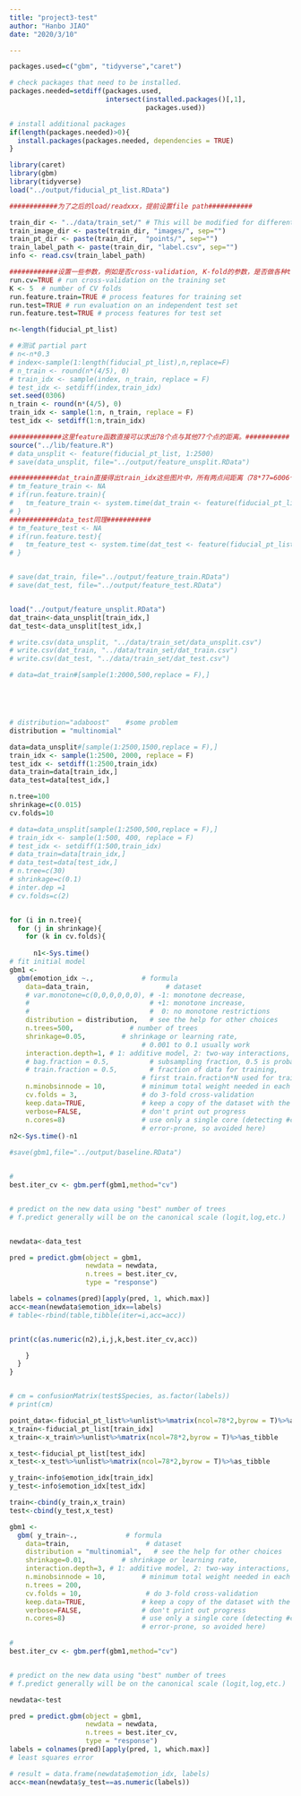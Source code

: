 ```yaml
---
title: "project3-test"
author: "Hanbo JIAO"
date: "2020/3/10"

---
```



```r

packages.used=c("gbm", "tidyverse","caret")

# check packages that need to be installed.
packages.needed=setdiff(packages.used, 
                        intersect(installed.packages()[,1], 
                                  packages.used))

# install additional packages
if(length(packages.needed)>0){
  install.packages(packages.needed, dependencies = TRUE)
}
```


```r
library(caret) 
library(gbm)
library(tidyverse)
load("../output/fiducial_pt_list.RData")
```


```r
############为了之后的load/readxxx，提前设置file path###########

train_dir <- "../data/train_set/" # This will be modified for different data sets.
train_image_dir <- paste(train_dir, "images/", sep="")
train_pt_dir <- paste(train_dir,  "points/", sep="")
train_label_path <- paste(train_dir, "label.csv", sep="") 
info <- read.csv(train_label_path)
```




```r
############设置一些参数，例如是否cross-validation, K-fold的参数，是否做各种train/test测试 ###########
run.cv=TRUE # run cross-validation on the training set
K <- 5  # number of CV folds
run.feature.train=TRUE # process features for training set
run.test=TRUE # run evaluation on an independent test set
run.feature.test=TRUE # process features for test set
```

```r
n<-length(fiducial_pt_list)

# #测试 partial part
# n<-n*0.3
# index<-sample(1:length(fiducial_pt_list),n,replace=F)
# n_train <- round(n*(4/5), 0)
# train_idx <- sample(index, n_train, replace = F)
# test_idx <- setdiff(index,train_idx)
set.seed(0306)
n_train <- round(n*(4/5), 0)
train_idx <- sample(1:n, n_train, replace = F)
test_idx <- setdiff(1:n,train_idx)


```

```r
#############这里feature函数直接可以求出78个点与其他77个点的距离。###########
source("../lib/feature.R")
# data_unsplit <- feature(fiducial_pt_list, 1:2500)
# save(data_unsplit, file="../output/feature_unsplit.RData")

############dat_train直接得出train_idx这些图片中，所有两点间距离（78*77=6006个）###########
# tm_feature_train <- NA
# if(run.feature.train){
#   tm_feature_train <- system.time(dat_train <- feature(fiducial_pt_list, train_idx))
# }
############data_test同理###########
# tm_feature_test <- NA
# if(run.feature.test){
#   tm_feature_test <- system.time(dat_test <- feature(fiducial_pt_list, test_idx))
# }


# save(dat_train, file="../output/feature_train.RData")
# save(dat_test, file="../output/feature_test.RData")


load("../output/feature_unsplit.RData")
dat_train<-data_unsplit[train_idx,]
dat_test<-data_unsplit[test_idx,]

# write.csv(data_unsplit, "../data/train_set/data_unsplit.csv")
# write.csv(dat_train, "../data/train_set/dat_train.csv")
# write.csv(dat_test, "../data/train_set/dat_test.csv")

```


```r
# data=dat_train#[sample(1:2000,500,replace = F),]





# distribution="adaboost"    #some problem
distribution = "multinomial"

data=data_unsplit#[sample(1:2500,1500,replace = F),]
train_idx <- sample(1:2500, 2000, replace = F)
test_idx <- setdiff(1:2500,train_idx)
data_train=data[train_idx,]
data_test=data[test_idx,]

n.tree=100
shrinkage=c(0.015)
cv.folds=10


```


```r
# data=data_unsplit[sample(1:2500,500,replace = F),]
# train_idx <- sample(1:500, 400, replace = F)
# test_idx <- setdiff(1:500,train_idx)
# data_train=data[train_idx,]
# data_test=data[test_idx,]
# n.tree=c(30)
# shrinkage=c(0.1)
# inter.dep =1
# cv.folds=c(2)


for (i in n.tree){
  for (j in shrinkage){
    for (k in cv.folds){
      
      n1<-Sys.time()
# fit initial model
gbm1 <-
  gbm(emotion_idx ~.,            # formula
    data=data_train,                   # dataset
    # var.monotone=c(0,0,0,0,0,0), # -1: monotone decrease,
    #                              # +1: monotone increase,
    #                              #  0: no monotone restrictions
    distribution = distribution,   # see the help for other choices
    n.trees=500,              # number of trees
    shrinkage=0.05,         # shrinkage or learning rate,
                                 # 0.001 to 0.1 usually work
    interaction.depth=1, # 1: additive model, 2: two-way interactions, etc.
    # bag.fraction = 0.5,          # subsampling fraction, 0.5 is probably best
    # train.fraction = 0.5,        # fraction of data for training,
                                 # first train.fraction*N used for training
    n.minobsinnode = 10,         # minimum total weight needed in each node
    cv.folds = 3,                # do 3-fold cross-validation
    keep.data=TRUE,              # keep a copy of the dataset with the object
    verbose=FALSE,               # don't print out progress
    n.cores=8)                   # use only a single core (detecting #cores is
                                 # error-prone, so avoided here)
n2<-Sys.time()-n1

#save(gbm1,file="../output/baseline.RData")


# 
best.iter_cv <- gbm.perf(gbm1,method="cv")


# predict on the new data using "best" number of trees
# f.predict generally will be on the canonical scale (logit,log,etc.)


newdata<-data_test

pred = predict.gbm(object = gbm1,
                   newdata = newdata,
                   n.trees = best.iter_cv,
                   type = "response")

labels = colnames(pred)[apply(pred, 1, which.max)]
acc<-mean(newdata$emotion_idx==labels)
# table<-rbind(table,tibble(iter=i,acc=acc))


print(c(as.numeric(n2),i,j,k,best.iter_cv,acc))

    }
  }
}


# cm = confusionMatrix(test$Species, as.factor(labels))
# print(cm)

```



```r
point_data<-fiducial_pt_list%>%unlist%>%matrix(ncol=78*2,byrow = T)%>%as_tibble
x_train<-fiducial_pt_list[train_idx]
x_train<-x_train%>%unlist%>%matrix(ncol=78*2,byrow = T)%>%as_tibble

x_test<-fiducial_pt_list[test_idx]
x_test<-x_test%>%unlist%>%matrix(ncol=78*2,byrow = T)%>%as_tibble

y_train<-info$emotion_idx[train_idx]
y_test<-info$emotion_idx[test_idx]

train<-cbind(y_train,x_train)
test<-cbind(y_test,x_test)

gbm1 <-
  gbm( y_train~.,            # formula
    data=train,                   # dataset
    distribution = "multinomial",   # see the help for other choices
    shrinkage=0.01,         # shrinkage or learning rate,
    interaction.depth=3, # 1: additive model, 2: two-way interactions, etc.
    n.minobsinnode = 10,         # minimum total weight needed in each node
    n.trees = 200,
    cv.folds = 10,                # do 3-fold cross-validation
    keep.data=TRUE,              # keep a copy of the dataset with the object
    verbose=FALSE,               # don't print out progress
    n.cores=8)                   # use only a single core (detecting #cores is
                                 # error-prone, so avoided here)

# 
best.iter_cv <- gbm.perf(gbm1,method="cv")


# predict on the new data using "best" number of trees
# f.predict generally will be on the canonical scale (logit,log,etc.)

newdata<-test

pred = predict.gbm(object = gbm1,
                   newdata = newdata,
                   n.trees = best.iter_cv,
                   type = "response")
labels = colnames(pred)[apply(pred, 1, which.max)]
# least squares error

# result = data.frame(newdata$emotion_idx, labels)
acc<-mean(newdata$y_test==as.numeric(labels))

```


